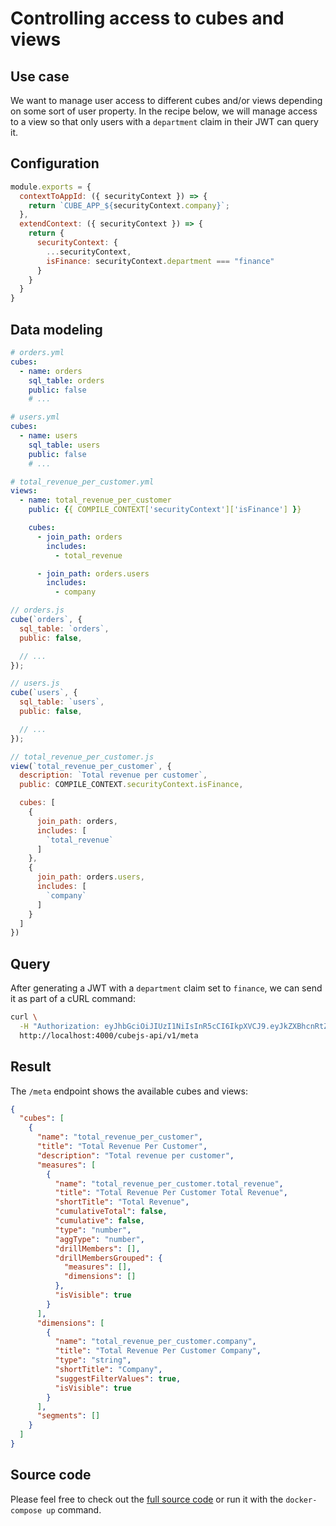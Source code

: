 # Controlling access to cubes and views

## Use case

We want to manage user access to different cubes and/or views depending on some
sort of user property. In the recipe below, we will manage access to a view so
that only users with a `department` claim in their JWT can query it.

## Configuration

```javascript
module.exports = {
  contextToAppId: ({ securityContext }) => {
    return `CUBE_APP_${securityContext.company}`;
  },
  extendContext: ({ securityContext }) => {
    return {
      securityContext: {
        ...securityContext,
        isFinance: securityContext.department === "finance"
      }
    }
  }
}
```

## Data modeling

<CodeTabs>

```yaml
# orders.yml
cubes:
  - name: orders
    sql_table: orders
    public: false
    # ...

# users.yml
cubes:
  - name: users
    sql_table: users
    public: false
    # ...

# total_revenue_per_customer.yml
views:
  - name: total_revenue_per_customer
    public: {{ COMPILE_CONTEXT['securityContext']['isFinance'] }}

    cubes:
      - join_path: orders
        includes:
          - total_revenue

      - join_path: orders.users
        includes:
          - company
```

```javascript
// orders.js
cube(`orders`, {
  sql_table: `orders`,
  public: false,

  // ...
});

// users.js
cube(`users`, {
  sql_table: `users`,
  public: false,

  // ...
});

// total_revenue_per_customer.js
view(`total_revenue_per_customer`, {
  description: `Total revenue per customer`,
  public: COMPILE_CONTEXT.securityContext.isFinance,

  cubes: [
    {
      join_path: orders,
      includes: [
        `total_revenue`
      ]
    },
    {
      join_path: orders.users,
      includes: [
        `company`
      ]
    }
  ]
})
```

</CodeTabs>

## Query

After generating a JWT with a `department` claim set to `finance`, we can send
it as part of a cURL command:

```bash
curl \
  -H "Authorization: eyJhbGciOiJIUzI1NiIsInR5cCI6IkpXVCJ9.eyJkZXBhcnRtZW50IjoiZmluYW5jZSIsImV4cCI6MTY2NzMzNzI1MH0.njfL7GMDNlzKaJDZA0OQ_b2u2JhuSm-WjnS0yVfB8NA" \
  http://localhost:4000/cubejs-api/v1/meta
```

## Result

The `/meta` endpoint shows the available cubes and views:

```json
{
  "cubes": [
    {
      "name": "total_revenue_per_customer",
      "title": "Total Revenue Per Customer",
      "description": "Total revenue per customer",
      "measures": [
        {
          "name": "total_revenue_per_customer.total_revenue",
          "title": "Total Revenue Per Customer Total Revenue",
          "shortTitle": "Total Revenue",
          "cumulativeTotal": false,
          "cumulative": false,
          "type": "number",
          "aggType": "number",
          "drillMembers": [],
          "drillMembersGrouped": {
            "measures": [],
            "dimensions": []
          },
          "isVisible": true
        }
      ],
      "dimensions": [
        {
          "name": "total_revenue_per_customer.company",
          "title": "Total Revenue Per Customer Company",
          "type": "string",
          "shortTitle": "Company",
          "suggestFilterValues": true,
          "isVisible": true
        }
      ],
      "segments": []
    }
  ]
}
```

## Source code

Please feel free to check out the
[full source code](https://github.com/cube-js/cube/tree/master/examples/recipes/changing-visibility-of-cubes-or-views)
or run it with the `docker-compose up` command.
